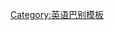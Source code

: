{{userbox-level
| level    = 
| id       = [[蘇格蘭英語|en-<br>sco]]
| id-s     = 12
| info     = This user can speak '''[[:Category:User en-sco|Scottish English]]'''.
| usercategory  = En-sco 使用者
| nocat = {{{nocat|}}}
}}<noinclude>
[[Category:英语巴别模板]]

</noinclude>